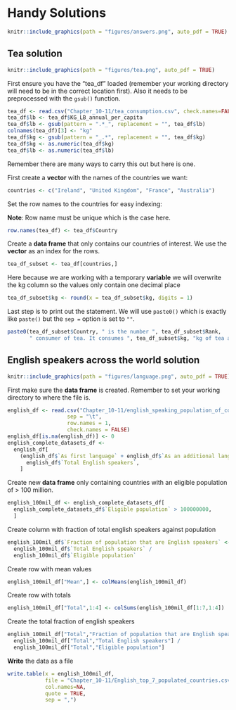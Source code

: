 # Handy Solutions
```r
knitr::include_graphics(path = "figures/answers.png", auto_pdf = TRUE)
```

## Tea solution
```r
knitr::include_graphics(path = "figures/tea.png", auto_pdf = TRUE)
```
First ensure you have the "tea_df" loaded (remember your working directory will need to be in the correct location first). Also it needs to be preprocessed with the `gsub()` function.
```r
tea_df <- read.csv("Chapter_10-11/tea_consumption.csv", check.names=FALSE)
tea_df$lb <- tea_df$KG_LB_annual_per_capita
tea_df$lb <- gsub(pattern = ".*_", replacement = "", tea_df$lb)
colnames(tea_df)[3] <- "kg"
tea_df$kg <- gsub(pattern = "_.*", replacement = "", tea_df$kg)
tea_df$kg <- as.numeric(tea_df$kg)
tea_df$lb <- as.numeric(tea_df$lb)
```

Remember there are many ways to carry this out but here is one.

First create a __vector__ with the names of the countries we want:
```r
countries <- c("Ireland", "United Kingdom", "France", "Australia")
```

Set the row names to the countries for easy indexing:

__Note__: Row name must be unique which is the case here.
```r
row.names(tea_df) <- tea_df$Country
```

Create a __data frame__ that only contains our countries of interest. We use the __vector__ as an index for the rows.
```r
tea_df_subset <- tea_df[countries,]
```

Here because we are working with a temporary __variable__ we will overwrite the kg column so the values only contain one decimal place
```r
tea_df_subset$kg <- round(x = tea_df_subset$kg, digits = 1)
```

Last step is to print out the statement. We will use `paste0()` which is exactly like `paste()` but the `sep =` option is set to `""`.
```r
paste0(tea_df_subset$Country, " is the number ", tea_df_subset$Rank,
       " consumer of tea. It consumes ", tea_df_subset$kg, "kg of tea annually per capita.")
```

## English speakers across the world solution
```r
knitr::include_graphics(path = "figures/language.png", auto_pdf = TRUE)
```

First make sure the __data frame__ is created. Remember to set your working directory to where the file is.
```r
english_df <- read.csv("Chapter_10-11/english_speaking_population_of_countries.tsv", 
                   sep = "\t", 
                   row.names = 1,
                   check.names = FALSE)
english_df[is.na(english_df)] <- 0
english_complete_datasets_df <- 
  english_df[
    (english_df$`As first language` + english_df$`As an additional language`) ==
      english_df$`Total English speakers`,
    ]
```

Create new __data frame__ only containing countries with an eligible population of > 100 million.
```r
english_100mil_df <- english_complete_datasets_df[
  english_complete_datasets_df$`Eligible population` > 100000000,
  ]
```

Create column with fraction of total english speakers against population
```r
english_100mil_df$`Fraction of population that are English speakers` <- 
  english_100mil_df$`Total English speakers` /
  english_100mil_df$`Eligible population`
```

Create row with mean values
```r
english_100mil_df["Mean",] <- colMeans(english_100mil_df)
```

Create row with totals
```r
english_100mil_df["Total",1:4] <- colSums(english_100mil_df[1:7,1:4])
```

Create the total fraction of english speakers
```r
english_100mil_df["Total","Fraction of population that are English speakers"] <- 
  english_100mil_df["Total","Total English speakers"] /
  english_100mil_df["Total","Eligible population"]
```


__Write__ the data as a file
```r
write.table(x = english_100mil_df, 
            file = "Chapter_10-11/English_top_7_populated_countries.csv", 
            col.names=NA,
            quote = TRUE, 
            sep = ",")
```

